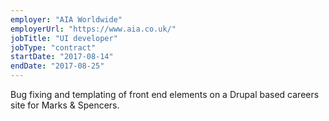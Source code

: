 ```yaml
---
employer: "AIA Worldwide"
employerUrl: "https://www.aia.co.uk/"
jobTitle: "UI developer"
jobType: "contract"
startDate: "2017-08-14"
endDate: "2017-08-25"
---
```


Bug fixing and templating of front end elements on a Drupal based careers site for Marks & Spencers.
